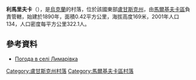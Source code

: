 {{coord|49|35|25|N|39|43|35|E|scale:100000|display=title}}

'''利馬里夫卡'''（{{lang-uk|Лимарівка}}），是[[烏克蘭|烏克蘭]]的村落，位於該國東部[[盧甘斯克州|盧甘斯克州]]，由[[馬爾基夫卡區|馬爾基夫卡區]]負責管轄，始建於1890年，面積0.42平方公里，海拔高度169米，2001年人口134，人口密度每平方公里322.1人。

==參考資料==
* [http://weather.in.ua/ua/lyganskaja/13328 Погода в селі Лимарівка] {{Wayback|url=http://weather.in.ua/ua/lyganskaja/13328|date=20160305085016}}
{{Luhansk-geo-stub}}
{{DEFAULTSORT:Лимарівка}}
[[Category:盧甘斯克州村落|Category:盧甘斯克州村落]]
[[Category:馬爾基夫卡區村落|Category:馬爾基夫卡區村落]]